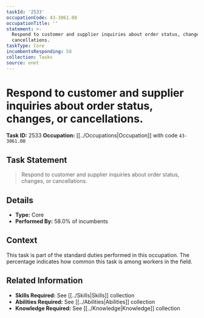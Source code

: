 ```yaml
---
taskId: '2533'
occupationCode: 43-3061.00
occupationTitle: ''
statement: >-
  Respond to customer and supplier inquiries about order status, changes, or
  cancellations.
taskType: Core
incumbentsResponding: 58
collection: Tasks
source: onet
---
```

# Respond to customer and supplier inquiries about order status, changes, or cancellations.

**Task ID:** 2533
**Occupation:** [[../Occupations|Occupation]] with code `43-3061.00`

## Task Statement

> Respond to customer and supplier inquiries about order status, changes, or cancellations.

## Details

- **Type:** Core
- **Performed By:** 58.0% of incumbents

## Context

This task is part of the standard duties performed in this occupation. The percentage indicates how common this task is among workers in the field.

## Related Information

- **Skills Required:** See [[../Skills|Skills]] collection
- **Abilities Required:** See [[../Abilities|Abilities]] collection
- **Knowledge Required:** See [[../Knowledge|Knowledge]] collection
